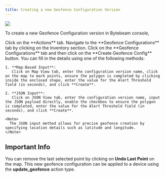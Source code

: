 ```yaml
---
title: Creating a new Geofence Configuration Version
---
```


![](https://usercontent.clueso.io/1f4455e0-789e-4beb-8cd9-4dac96bc47e4/242bbc33-a2e1-46fa-94df-ee482bf18716/6579a69a-dba9-4968-a422-ab82e5ca11c9/images/83707cfd-850a-4de5-9412-8097f69bb5fb.gif)

To create a new Geofence Configuration version in Bytebeam console,

<Steps>
  <Step title="Access Actions Tab">
    Click on the **Actions** tab.
  </Step>
  <Step title="Go to Inventory Tab and Access Geofence Configurations Tab">
    Navigate to the **Geofence Configurations** tab by clicking on the Inventory section.
  </Step>
  <Step title="Open the Create Geofence Config modal">
    Click on the **Geofence Configurations** tab and then click on the **Create Geofence Config** button.
  </Step>
  <Step title="Fill Details">
    You can fill in the details using one of the following methods:

    1. **Map-Based Input**:  
       Click on Map View tab, enter the configuration version name, click on the map to mark points, ensure the polygon is completed by clicking inside the enclosed shape, enter the value for the Alert Threshold field (in seconds), and click **Create**.

    2. **JSON Input**:  
       Click on JSON View tab, enter the configuration version name, input the JSON payload directly, enable the checkbox to ensure the polygon is completed, enter the value for the Alert Threshold field (in seconds), and click **Create**.

    <Note>
      The JSON input method allows for precise geofence creation by specifying location details such as latitude and longitude.
    </Note>
  </Step>
</Steps>


## Important Info

<Note>You can remove the last selected point by clicking on **Undo Last Point** on the map.</Note>
<Note>This new geofence configuration can be applied to a device using the **update_geofence** action type.</Note>


